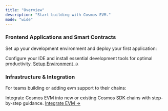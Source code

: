 ```yaml
---
title: "Overview"
description: "Start building with Cosmos EVM."
mode: "wide"
---
```


### Frontend Applications and Smart Contracts

Set up your development environment and deploy your first application:

  <Card title="Building Applications on Cosmos-EVM" icon="code">
    Configure your IDE and install essential development tools for optimal productivity.
    <a href="/docs/evm/next/documentation/getting-started/tooling-and-resources/development-environment">Setup Environment →</a>
  </Card>


### Infrastructure & Integration

For teams building or adding evm support to their chains:

  <Card title="Chain Integration" icon="link">
    Integrate Cosmos EVM into new or existing Cosmos SDK chains with step-by-step guidance.
    <a href="/docs/evm/next/documentation/getting-started/build-a-chain/overview">Integrate EVM →</a>
  </Card>